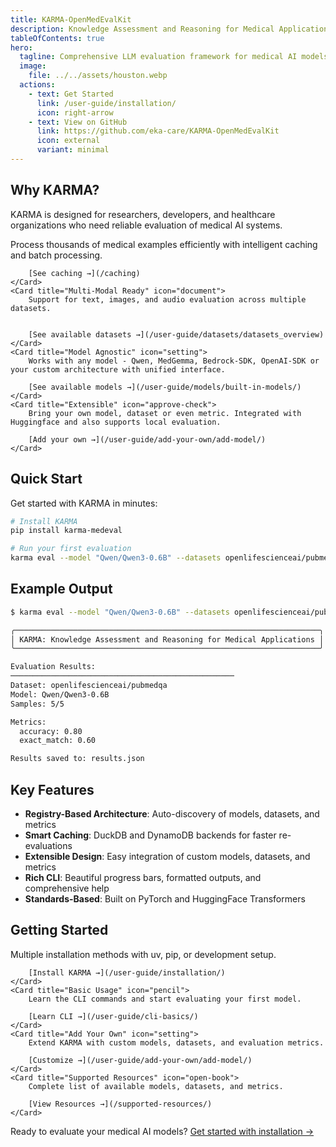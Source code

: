 ```yaml
---
title: KARMA-OpenMedEvalKit
description: Knowledge Assessment and Reasoning for Medical Applications - A comprehensive evaluation framework for medical AI models.
tableOfContents: true
hero:
  tagline: Comprehensive LLM evaluation framework for medical AI models and datasets.
  image:
    file: ../../assets/houston.webp
  actions:
    - text: Get Started
      link: /user-guide/installation/
      icon: right-arrow
    - text: View on GitHub
      link: https://github.com/eka-care/KARMA-OpenMedEvalKit
      icon: external
      variant: minimal
---
```



## Why KARMA?

KARMA is designed for researchers, developers, and healthcare organizations who need reliable evaluation of medical AI systems.

<CardGrid>
	<Card title="Fast & Efficient" icon="rocket">
		Process thousands of medical examples efficiently with intelligent caching and batch processing.

        [See caching →](/caching)
	</Card>
	<Card title="Multi-Modal Ready" icon="document">
		Support for text, images, and audio evaluation across multiple datasets.


        [See available datasets →](/user-guide/datasets/datasets_overview)
	</Card>
	<Card title="Model Agnostic" icon="setting">
		Works with any model - Qwen, MedGemma, Bedrock-SDK, OpenAI-SDK or your custom architecture with unified interface.

        [See available models →](/user-guide/models/built-in-models/)
	</Card>
	<Card title="Extensible" icon="approve-check">
		Bring your own model, dataset or even metric. Integrated with Huggingface and also supports local evaluation.

        [Add your own →](/user-guide/add-your-own/add-model/)
	</Card>
</CardGrid>

## Quick Start

Get started with KARMA in minutes:

```bash
# Install KARMA
pip install karma-medeval

# Run your first evaluation
karma eval --model "Qwen/Qwen3-0.6B" --datasets openlifescienceai/pubmedqa --max-samples 3
```

## Example Output

```bash
$ karma eval --model "Qwen/Qwen3-0.6B" --datasets openlifescienceai/pubmedqa --max-samples 5

╭────────────────────────────────────────────────────────────────────╮
│ KARMA: Knowledge Assessment and Reasoning for Medical Applications │
╰────────────────────────────────────────────────────────────────────╯

Evaluation Results:
──────────────────────────────────────────────────
Dataset: openlifescienceai/pubmedqa
Model: Qwen/Qwen3-0.6B
Samples: 5/5

Metrics:
  accuracy: 0.80
  exact_match: 0.60

Results saved to: results.json
```

## Key Features

- **Registry-Based Architecture**: Auto-discovery of models, datasets, and metrics
- **Smart Caching**: DuckDB and DynamoDB backends for faster re-evaluations
- **Extensible Design**: Easy integration of custom models, datasets, and metrics
- **Rich CLI**: Beautiful progress bars, formatted outputs, and comprehensive help
- **Standards-Based**: Built on PyTorch and HuggingFace Transformers

## Getting Started

<CardGrid>
	<Card title="Installation" icon="add-document">
		Multiple installation methods with uv, pip, or development setup.

		[Install KARMA →](/user-guide/installation/)
	</Card>
	<Card title="Basic Usage" icon="pencil">
		Learn the CLI commands and start evaluating your first model.

		[Learn CLI →](/user-guide/cli-basics/)
	</Card>
	<Card title="Add Your Own" icon="setting">
		Extend KARMA with custom models, datasets, and evaluation metrics.

		[Customize →](/user-guide/add-your-own/add-model/)
	</Card>
	<Card title="Supported Resources" icon="open-book">
		Complete list of available models, datasets, and metrics.

		[View Resources →](/supported-resources/)
	</Card>
</CardGrid>



Ready to evaluate your medical AI models? [Get started with installation →](/user-guide/installation/)
